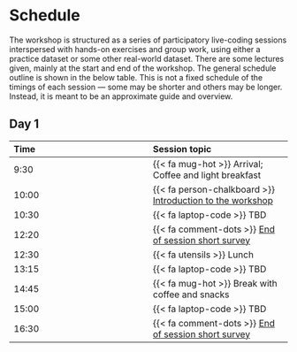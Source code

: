 # Schedule {#sec-schedule}

The workshop is structured as a series of participatory live-coding
sessions interspersed with hands-on exercises and group work, using
either a practice dataset or some other real-world dataset. There are
some lectures given, mainly at the start and end of the workshop. The
general schedule outline is shown in the below table. This is not a
fixed schedule of the timings of each session --- some may be shorter
and others may be longer. Instead, it is meant to be an approximate
guide and overview.

::: panel-tabset
## Day 1 {.unnumbered}

| Time | Session topic |
|:---|:---|
| 9:30 | {{< fa mug-hot >}} Arrival; Coffee and light breakfast |
| 10:00 | {{< fa person-chalkboard >}} [Introduction to the workshop](/sessions/introduction.qmd) |
| 10:30 | {{< fa laptop-code >}} TBD |
| 12:20 | {{< fa comment-dots >}} [End of session short survey]() |
| 12:30 | {{< fa utensils >}} Lunch |
| 13:15 | {{< fa laptop-code >}} TBD |
| 14:45 | {{< fa mug-hot >}} Break with coffee and snacks |
| 15:00 | {{< fa laptop-code >}} TBD |
| 16:30 | {{< fa comment-dots >}} [End of session short survey]() |
:::

